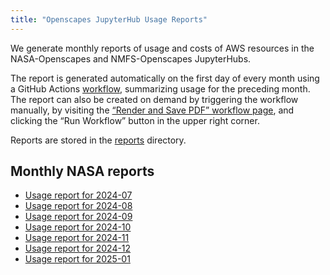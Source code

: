 ```yaml
---
title: "Openscapes JupyterHub Usage Reports"
---
```


We generate monthly reports of usage and costs of AWS resources in the 
NASA-Openscapes and NMFS-Openscapes JupyterHubs.

The report is generated automatically on the first day of every month using a 
GitHub Actions [workflow](https://github.com/Openscapes/openscapes.cloud/blob/main/.github/workflows/create-usage-report.yml), summarizing 
usage for the preceding month. The report can also be created on demand by 
triggering the workflow manually, by visiting the 
["Render and Save PDF" workflow page](https://github.com/openscapes/openscapes.cloud/actions/workflows/create-usage-report.yml), 
and clicking the "Run Workflow" button in the upper right corner.

Reports are stored in the [reports](_cost-reporting/reports/) directory.

## Monthly NASA reports

- [Usage report for 2024-07](_cost-reporting/reports/aws-usage-report_2024-07.pdf)
- [Usage report for 2024-08](_cost-reporting/reports/aws-usage-report_2024-08.pdf)
- [Usage report for 2024-09](_cost-reporting/reports/aws-usage-report_2024-09.pdf)
- [Usage report for 2024-10](_cost-reporting/reports/aws-usage-report_2024-10.pdf)
- [Usage report for 2024-11](_cost-reporting/reports/aws-usage-report_2024-11.pdf)
- [Usage report for 2024-12](_cost-reporting/reports/aws-usage-report_2024-12.pdf)
- [Usage report for 2025-01](_cost-reporting/reports/aws-usage-report_2025-01.pdf)
